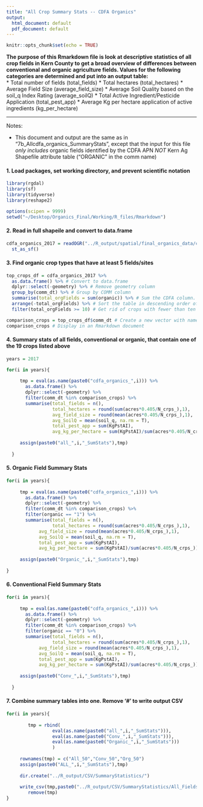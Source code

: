 ```yaml
---
title: "All Crop Summary Stats -- CDFA Organics"
output:
  html_document: default
  pdf_document: default
---
```


```r
knitr::opts_chunk$set(echo = TRUE)
```

**The purpose of this Rmarkdown file is look at descriptive statistics of all crop fields in Kern County to get a broad overview of differences between conventional and organic agriculture fields. Values for the following categories are determined and put into an output table: **  
      * Total number of fields (total_fields)
      * Total hectares (total_hectares)
      * Average Field Size (average_field_size)
      * Average Soil Quality based on the soil_q Index Rating (average_soilQ)
      * Total Active Ingredient/Pesticide Application (total_pest_app)
      * Average Kg per hectare application of active ingredients (kg_per_hectare)

***

Notes:

- This document and output are the same as in "7b_Allcdfa_organics_SummaryStats", except that the input for this file *only includes* organic fields identified by the CDFA APN *NOT* Kern Ag Shapefile attribute table ("ORGANIC" in the comm name)

#### 1. Load packages, set working directory, and prevent scientific notation
```r

library(rgdal)
library(sf)
library(tidyverse)
library(reshape2)

options(scipen = 9999)
setwd("~/Desktop/Organics_Final/Working/R_files/Rmarkdown")
```

#### 2. Read in full shapeile and convert to data.frame
```r

cdfa_organics_2017 = readOGR("../R_output/spatial/final_organics_data/cdfa_organics.shp") %>% 
  st_as_sf()

```

#### 3. Find organic crop types that have at least 5 fields/sites
```r

top_crops_df = cdfa_organics_2017 %>% 
  as.data.frame() %>% # Convert to data.frame
  dplyr::select(-geometry) %>% # Remove geometry column
  group_by(comm_dt) %>% # Group by COMM column
  summarise(total_orgFields = sum(organic)) %>% # Sum the CDFA column. This tells us how much organic fields of each crop type there are
  arrange(-total_orgFields) %>% # Sort the table in descending order of number of fields per crop type
  filter(total_orgFields >= 10) # Get rid of crops with fewer than ten organic fields

comparison_crops = top_crops_df$comm_dt # Create a new vector with names of crops with at least five fields
comparison_crops # Display in an Rmarkdown document
```

#### 4. Summary stats of all fields, conventional or organic, that contain one of the 19 crops listed above
```r

years = 2017

for(i in years){
    
     tmp = eval(as.name(paste0("cdfa_organics_",i))) %>% 
       as.data.frame() %>% 
       dplyr::select(-geometry) %>% 
       filter(comm_dt %in% comparison_crops) %>% 
       summarise(total_fields = n(),
                 total_hectares = round(sum(acres*0.405/N_crps_),1),
                 avg_field_size = round(mean(acres*0.405/N_crps_),1),
                 avg_SoilQ = mean(soil_q, na.rm = T),
                 total_pest_app = sum(KgPstAI),
                 avg_kg_per_hectare = sum(KgPstAI)/sum(acres*0.405/N_crps_))
     
     assign(paste0("all_",i,"_SumStats"),tmp)
     
  }

```

#### 5. Organic Field Summary Stats
```r
for(i in years){
    
     tmp = eval(as.name(paste0("cdfa_organics_",i))) %>% 
       as.data.frame() %>% 
       dplyr::select(-geometry) %>% 
       filter(comm_dt %in% comparison_crops) %>% 
       filter(organic == "1") %>% 
       summarise(total_fields = n(),
                 total_hectares = round(sum(acres*0.405/N_crps_),1),
            avg_field_size = round(mean(acres*0.405/N_crps_),1),
            avg_SoilQ = mean(soil_q, na.rm = T),
            total_pest_app = sum(KgPstAI),
            avg_kg_per_hectare = sum(KgPstAI)/sum(acres*0.405/N_crps_))
     
     assign(paste0("Organic_",i,"_SumStats"),tmp)
     
}

```

#### 6. Conventional Field Summary Stats
```r
for(i in years){
    
     tmp = eval(as.name(paste0("cdfa_organics_",i))) %>% 
       as.data.frame() %>% 
       dplyr::select(-geometry) %>% 
       filter(comm_dt %in% comparison_crops) %>% 
       filter(organic == "0") %>% 
       summarise(total_fields = n(),
                 total_hectares = round(sum(acres*0.405/N_crps_),1),
            avg_field_size = round(mean(acres*0.405/N_crps_),1),
            avg_SoilQ = mean(soil_q, na.rm = T),
            total_pest_app = sum(KgPstAI),
            avg_kg_per_hectare = sum(KgPstAI)/sum(acres*0.405/N_crps_))
     
     assign(paste0("Conv_",i,"_SumStats"),tmp)
     
  }
```

#### 7. Combine summary tables into one. Remove '#' to write output CSV
```r

for(i in years){
    
        tmp = rbind(
                 eval(as.name(paste0("all_",i,"_SumStats"))),
                 eval(as.name(paste0("Conv_",i,"_SumStats"))),
                 eval(as.name(paste0("Organic_",i,"_SumStats")))
                 )
     
     rownames(tmp) = c("All_50","Conv_50","Org_50")
     assign(paste0("ALL_",i,"_SumStats"),tmp)
     
     dir.create("../R_output/CSV/SummaryStatistics/")
     
     write_csv(tmp,paste0("../R_output/CSV/SummaryStatistics/All_Fields_",i,"_CDFAonly.csv"))
        remove(tmp)
}
```

